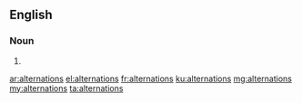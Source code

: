 ==English==

===Noun===
{{head|en|plural}}

# {{plural of|alternation|lang=en}}

[[ar:alternations]]
[[el:alternations]]
[[fr:alternations]]
[[ku:alternations]]
[[mg:alternations]]
[[my:alternations]]
[[ta:alternations]]